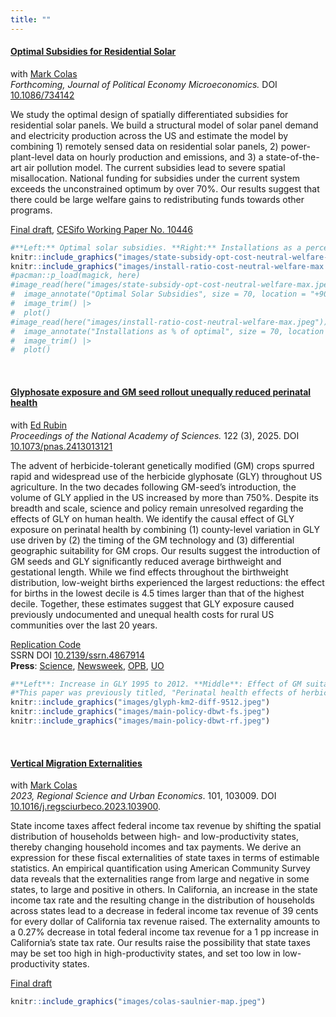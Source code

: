 ```yaml
---
title: ""
---
```


#### **[Optimal Subsidies for Residential Solar](https://doi.org/10.1086/734142)**   
with [Mark Colas](https://sites.google.com/site/markyaucolas/home)  
*Forthcoming, Journal of Political Economy Microeconomics.* DOI [10.1086/734142](https://doi.org/10.1086/734142)

We study the optimal design of spatially differentiated subsidies for residential solar panels. We build a structural model of solar panel demand and electricity production across the US and estimate the model by combining 1) remotely sensed data on residential solar panels, 2) power-plant-level data on hourly production and emissions, and 3) a state-of-the-art air pollution model. The current subsidies lead to severe spatial misallocation. National funding for subsidies under the current system exceeds the unconstrained optimum by over 70%. Our results suggest that there could be large welfare gains to redistributing funds towards other programs.

[Final draft](papers/colas-reynier-optimal-solar.pdf), [CESifo Working Paper No. 10446](https://www.cesifo.org/node/75957)  

```r
#**Left:** Optimal solar subsidies. **Right:** Installations as a percent of optimal.
knitr::include_graphics("images/state-subsidy-opt-cost-neutral-welfare-max.jpeg")
knitr::include_graphics("images/install-ratio-cost-neutral-welfare-max.jpeg")
#pacman::p_load(magick, here)
#image_read(here("images/state-subsidy-opt-cost-neutral-welfare-max.jpeg")) |> 
#  image_annotate("Optimal Solar Subsidies", size = 70, location = "+90+1550") |> 
#  image_trim() |> 
#  plot()
#image_read(here("images/install-ratio-cost-neutral-welfare-max.jpeg")) |> 
#  image_annotate("Installations as % of optimal", size = 70, location = "+00+1550") |> 
#  image_trim() |>
#  plot() 
```

<br>

#### **[Glyphosate exposure and GM seed rollout unequally reduced perinatal health](https://doi.org/10.1073/pnas.2413013121)** 
with [Ed Rubin](http://edrub.in/)   
*Proceedings of the National Academy of Sciences.* 122 (3), 2025. DOI [10.1073/pnas.2413013121](https://doi.org/10.1073/pnas.2413013121)

The advent of herbicide-tolerant genetically modified (GM) crops spurred rapid and widespread use of the herbicide glyphosate (GLY) throughout US agriculture. In the two decades following GM-seed's introduction, the volume of GLY applied in the US increased by more than 750\%. Despite its breadth and scale, science and policy remain unresolved regarding the effects of GLY on human health. We identify the causal effect of GLY exposure on perinatal health by combining (1) county-level variation in GLY use driven by (2) the timing of the GM technology and (3) differential geographic suitability for GM crops. Our results suggest the introduction of GM seeds and GLY significantly reduced average birthweight and gestational length. While we find effects throughout the birthweight distribution, low-weight births experienced the largest reductions: the effect for births in the lowest decile is 4.5 times larger than that of the highest decile. Together, these estimates suggest that GLY exposure caused previously undocumented and unequal health costs for rural US communities over the last 20 years.

[Replication Code](https://github.com/edrubin/glyphosate-birthweight)  
SSRN DOI [10.2139/ssrn.4867914](https://dx.doi.org/10.2139/ssrn.4867914)     
**Press**: [Science](https://www.science.org/content/article/common-weed-killer-may-be-harming-infants), [Newsweek](https://www.newsweek.com/glyphosate-low-birth-weight-rural-counties-herbicide-2020499), [OPB](https://www.opb.org/article/2025/01/27/university-oregon-glyphosate-herbicide-health/), [UO](https://news.uoregon.edu/content/study-links-popular-herbicide-problems-infant-health)  


```r
#**Left**: Increase in GLY 1995 to 2012. **Middle**: Effect of GM suitability on GLY. **Right**: Effect of GM suitability on birthweight.
#*This paper was previously titled, "Perinatal health effects of herbicides: Glyphosate, Roundup, and the rollout of GM crops"*
knitr::include_graphics("images/glyph-km2-diff-9512.jpeg")
knitr::include_graphics("images/main-policy-dbwt-fs.jpeg")
knitr::include_graphics("images/main-policy-dbwt-rf.jpeg")
```

<br>


#### **[Vertical Migration Externalities](papers/colas-saulnier-vme.pdf)**   
with [Mark Colas](https://sites.google.com/site/markyaucolas/home)   
*2023, Regional Science and Urban Economics*. 101, 103009. DOI [10.1016/j.regsciurbeco.2023.103900](https://doi.org/10.1016/j.regsciurbeco.2023.103900).  

State income taxes affect federal income tax revenue by shifting the spatial distribution of households between high- and low-productivity states, thereby changing household incomes and tax payments. We derive an expression for these fiscal externalities of state taxes in terms of estimable statistics. An empirical quantification using American Community Survey data reveals that the externalities range from large and negative in some states, to large and positive in others. In California, an increase in the state income tax rate and the resulting change in the distribution of households across states lead to a decrease in federal income tax revenue of 39 cents for every dollar of California tax revenue raised. The externality amounts to a 0.27% decrease in total federal income tax revenue for a 1 pp increase in California’s state tax rate. Our results raise the possibility that state taxes may be set too high in high-productivity states, and set too low in low-productivity states.  

[Final draft](papers/colas-saulnier-vme.pdf)

```r
knitr::include_graphics("images/colas-saulnier-map.jpeg")
```